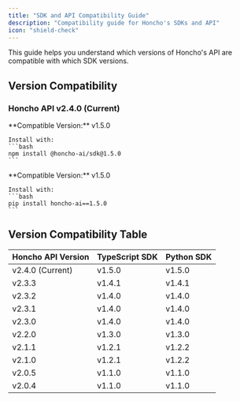 ```yaml
---
title: "SDK and API Compatibility Guide"
description: "Compatibility guide for Honcho's SDKs and API"
icon: "shield-check"
---
```


This guide helps you understand which versions of Honcho's API are compatible with which SDK versions.

## Version Compatibility

### Honcho API v2.4.0 (Current)

<CardGroup cols={2}>
  <Card title="TypeScript SDK" icon="js">
    **Compatible Version:** v1.5.0

    Install with:
    ```bash
    npm install @honcho-ai/sdk@1.5.0
    ```
  </Card>
  <Card title="Python SDK" icon="python">
    **Compatible Version:** v1.5.0

    Install with:
    ```bash
    pip install honcho-ai==1.5.0
    ```
  </Card>
</CardGroup>



## Version Compatibility Table

| Honcho API Version | TypeScript SDK | Python SDK |
|-------------------|---------------|------------|
| v2.4.0 (Current) | v1.5.0 | v1.5.0 |
| v2.3.3 | v1.4.1 | v1.4.1 |
| v2.3.2 | v1.4.0 | v1.4.0 |
| v2.3.1 | v1.4.0 | v1.4.0 |
| v2.3.0 | v1.4.0 | v1.4.0 |
| v2.2.0 | v1.3.0 | v1.3.0 |
| v2.1.1 | v1.2.1 | v1.2.2 |
| v2.1.0 | v1.2.1 | v1.2.2 |
| v2.0.5 | v1.1.0 | v1.1.0 |
| v2.0.4 | v1.1.0 | v1.1.0 |
